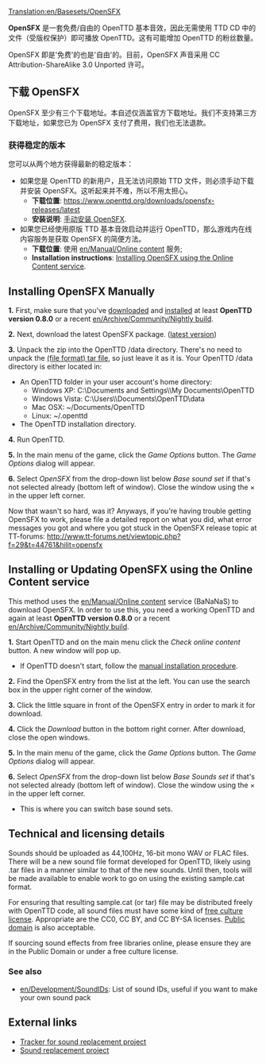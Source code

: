 [[Translation:en/Basesets/OpenSFX]]

'''OpenSFX''' 是一套免费/自由的 OpenTTD 基本音效，因此无需使用 TTD CD 中的文件（受版权保护）即可播放 OpenTTD。这有可能增加 OpenTTD 的粉丝数量。

OpenSFX 即是'免费'的也是'自由'的。目前，OpenSFX 声音采用 CC Attribution-ShareAlike 3.0 Unported 许可。

==下载 OpenSFX==
OpenSFX 至少有三个下载地址。本自述仅涵盖官方下载地址。我们不支持第三方下载地址，如果您已为 OpenSFX 支付了费用，我们也无法退款。

===获得稳定的版本===
您可以从两个地方获得最新的稳定版本：
* 如果您是 OpenTTD 的新用户，且无法访问原始 TTD 文件，则必须手动下载并安装 OpenSFX。这听起来并不难，所以不用太担心。
** '''下载位置''': https://www.openttd.org/downloads/opensfx-releases/latest
** '''安装说明''': [[#installing-opensfx-manually|手动安装 OpenSFX]].
* 如果您已经使用原版 TTD 基本音效启动并运行 OpenTTD，那么游戏内在线内容服务是获取 OpenSFX 的简便方法。
** '''下载位置''': 使用 [[en/Manual/Online content]] 服务;
** '''Installation instructions''': [[#installing-or-updating-opensfx-using-the-online-content-service|Installing OpenSFX using the Online Content service]].

==Installing OpenSFX Manually==
'''1.''' First, make sure that you've [http://www.openttd.org/ downloaded] and [[en/Manual/Installation|installed]] at least '''OpenTTD version 0.8.0''' or a recent [[en/Archive/Community/Nightly build]].

'''2.''' Next, download the latest OpenSFX package. ([https://www.openttd.org/downloads/opensfx-releases/latest.html latest version])

'''3.''' Unpack the zip into the OpenTTD /data directory. There's no need to unpack the [https://www.wikipedia.org/wiki/Tar (file format) tar file], so just leave it as it is.
Your OpenTTD /data directory is either located in:
* An OpenTTD folder in your user account's home directory:
** Windows XP: C:\Documents and Settings\<username>\My Documents\OpenTTD
** Windows Vista: C:\Users\<username>\Documents\OpenTTD\data
** Mac OSX: ~/Documents/OpenTTD
** Linux:   ~/.openttd
* The OpenTTD installation directory.

'''4.''' Run OpenTTD. 

'''5.''' In the main menu of the game, click the ''Game Options'' button. The ''Game Options'' dialog will appear.

'''6.''' Select ''OpenSFX'' from the drop-down list below ''Base sound set'' if that's not selected already (bottom left of window). Close the window using the &times; in the upper left corner.

Now that wasn't so hard, was it? Anyways, if you're having trouble getting OpenSFX to work, please file a detailed report on what you did, what error messages you got and where you got stuck in the OpenSFX release topic at TT-forums: http://www.tt-forums.net/viewtopic.php?f=29&t=44761&hilit=opensfx


==Installing or Updating OpenSFX using the Online Content service==
This method uses the [[en/Manual/Online content]] service (BaNaNaS) to download OpenSFX. In order to use this, you need a working OpenTTD and again at least '''OpenTTD version 0.8.0''' or a recent [[en/Archive/Community/Nightly build]].

'''1.''' Start OpenTTD and on the main menu click the ''Check online content'' button. A new window will pop up.
* If OpenTTD doesn't start, follow the [[#installing-opensfx-manually|manual installation procedure]].

'''2.''' Find the OpenSFX entry from the list at the left. You can use the search box in the upper right corner of the window.

'''3.''' Click the little square in front of the OpenSFX entry in order to mark it for download.

'''4.''' Click the ''Download'' button in the bottom right corner. After download, close the open windows.

'''5.''' In the main menu of the game, click the ''Game Options'' button. The ''Game Options'' dialog will appear.

'''6.''' Select ''OpenSFX'' from the drop-down list below ''Base Sounds set'' if that's not selected already (bottom left of window). Close the window using the &times; in the upper left corner.
* This is where you can switch base sound sets.


==Technical and licensing details==

Sounds should be uploaded as 44,100Hz, 16-bit mono WAV or FLAC files. There will be a new sound file format developed for OpenTTD, likely using .tar files in a manner similar to that of the new sounds. Until then, tools will be made available to enable work to go on using the existing sample.cat format.

For ensuring that resulting sample.cat (or tar) file may be distributed freely with OpenTTD code, all sound files must have some kind of [https://freedomdefined.org/Definition free culture license]. Appropriate are the CC0, CC BY, and CC BY-SA licenses. [https://www.wikipedia.org/wiki/Public_domain Public domain] is also acceptable.

If sourcing sound effects from free libraries online, please ensure they are in the Public Domain or under a free culture license.

===See also===
* [[en/Development/SoundIDs]]: List of sound IDs, useful if you want to make your own sound pack

== External links ==
* [https://github.com/OpenTTD/OpenSFX Tracker for sound replacement project]
* [http://www.tt-forums.net/viewtopic.php?f=29&t=44761 Sound replacement project]